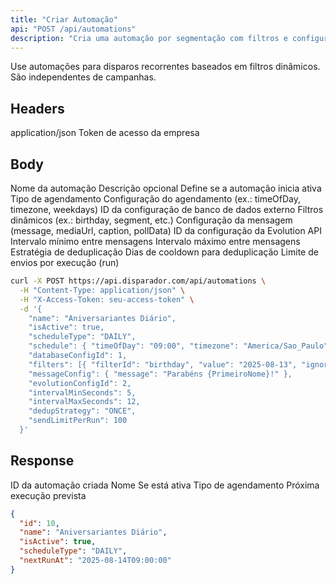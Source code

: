```yaml
---
title: "Criar Automação"
api: "POST /api/automations"
description: "Cria uma automação por segmentação com filtros e configuração de mensagem"
---
```


<Tip>
Use automações para disparos recorrentes baseados em filtros dinâmicos. São independentes de campanhas.
</Tip>

## Headers

<ParamField header="Content-Type" type="string" required>
  application/json
</ParamField>

<ParamField header="X-Access-Token" type="string" required>
  Token de acesso da empresa
</ParamField>

## Body

<Expandable title="Campos principais">
  <ParamField body="name" type="string" required>
    Nome da automação
  </ParamField>
  <ParamField body="description" type="string">
    Descrição opcional
  </ParamField>
  <ParamField body="isActive" type="boolean" default="true">
    Define se a automação inicia ativa
  </ParamField>
  <ParamField body="scheduleType" type="string" enum={["DAILY", "WEEKLY", "MONTHLY", "CRON"]} required>
    Tipo de agendamento
  </ParamField>
  <ParamField body="schedule" type="object">
    Configuração do agendamento (ex.: timeOfDay, timezone, weekdays)
  </ParamField>
  <ParamField body="databaseConfigId" type="number" required>
    ID da configuração de banco de dados externo
  </ParamField>
  <ParamField body="filters" type="array">
    Filtros dinâmicos (ex.: birthday, segment, etc.)
  </ParamField>
  <ParamField body="messageConfig" type="object">
    Configuração da mensagem (message, mediaUrl, caption, pollData)
  </ParamField>
  <ParamField body="evolutionConfigId" type="number" required>
    ID da configuração da Evolution API
  </ParamField>
  <ParamField body="intervalMinSeconds" type="number" default="5">
    Intervalo mínimo entre mensagens
  </ParamField>
  <ParamField body="intervalMaxSeconds" type="number" default="12">
    Intervalo máximo entre mensagens
  </ParamField>
  <ParamField body="dedupStrategy" type="string" enum={["NEVER", "ONCE", "COOLDOWN_DAYS"]} default="ONCE">
    Estratégia de deduplicação
  </ParamField>
  <ParamField body="dedupCooldownDays" type="number">
    Dias de cooldown para deduplicação
  </ParamField>
  <ParamField body="sendLimitPerRun" type="number">
    Limite de envios por execução (run)
  </ParamField>
</Expandable>

<RequestExample>

```bash cURL
curl -X POST https://api.disparador.com/api/automations \
  -H "Content-Type: application/json" \
  -H "X-Access-Token: seu-access-token" \
  -d '{
    "name": "Aniversariantes Diário",
    "isActive": true,
    "scheduleType": "DAILY",
    "schedule": { "timeOfDay": "09:00", "timezone": "America/Sao_Paulo", "weekdays": [2,3,4,5,6] },
    "databaseConfigId": 1,
    "filters": [{ "filterId": "birthday", "value": "2025-08-13", "ignoreYear": true }],
    "messageConfig": { "message": "Parabéns {PrimeiroNome}!" },
    "evolutionConfigId": 2,
    "intervalMinSeconds": 5,
    "intervalMaxSeconds": 12,
    "dedupStrategy": "ONCE",
    "sendLimitPerRun": 100
  }'
```

</RequestExample>

## Response

<ResponseField name="id" type="number">ID da automação criada</ResponseField>
<ResponseField name="name" type="string">Nome</ResponseField>
<ResponseField name="isActive" type="boolean">Se está ativa</ResponseField>
<ResponseField name="scheduleType" type="string">Tipo de agendamento</ResponseField>
<ResponseField name="nextRunAt" type="string">Próxima execução prevista</ResponseField>

<ResponseExample>

```json 201 - Criada
{
  "id": 10,
  "name": "Aniversariantes Diário",
  "isActive": true,
  "scheduleType": "DAILY",
  "nextRunAt": "2025-08-14T09:00:00"
}
```

</ResponseExample>


